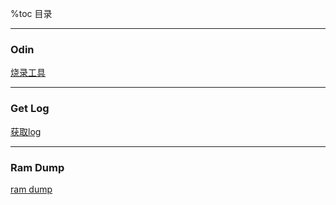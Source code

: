 %toc 目录

----
=== Odin ===
[[local:files/Odin3_v3.09.tar.gz|烧录工具]]</BR>

----
=== Get Log ===
[[local:files/GetLog_3.zip|获取log]]</BR>

----
=== Ram Dump ===
[[local:files/RDX_6.0_LSI_Intel.zip|ram dump]]</BR>
